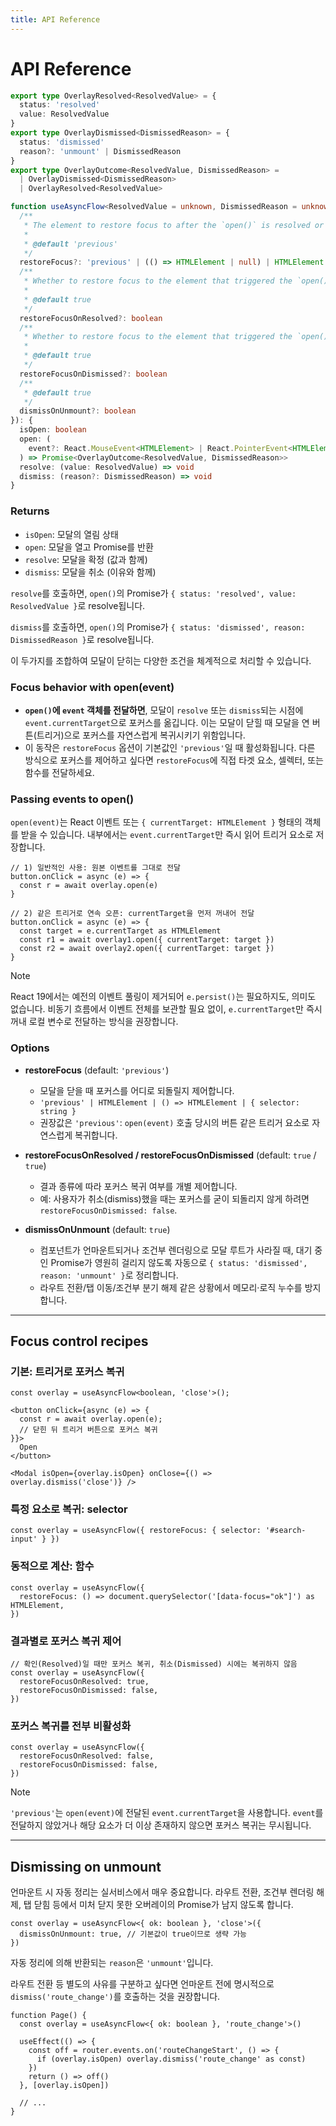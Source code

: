 ```yaml
---
title: API Reference
---
```


# API Reference

```ts
export type OverlayResolved<ResolvedValue> = {
  status: 'resolved'
  value: ResolvedValue
}
export type OverlayDismissed<DismissedReason> = {
  status: 'dismissed'
  reason?: 'unmount' | DismissedReason
}
export type OverlayOutcome<ResolvedValue, DismissedReason> =
  | OverlayDismissed<DismissedReason>
  | OverlayResolved<ResolvedValue>

function useAsyncFlow<ResolvedValue = unknown, DismissedReason = unknown>(options?: {
  /**
   * The element to restore focus to after the `open()` is resolved or dismissed.
   *
   * @default 'previous'
   */
  restoreFocus?: 'previous' | (() => HTMLElement | null) | HTMLElement | { selector: string }
  /**
   * Whether to restore focus to the element that triggered the `open()` when the `open()` is resolved by `resolve()`.
   *
   * @default true
   */
  restoreFocusOnResolved?: boolean
  /**
   * Whether to restore focus to the element that triggered the `open()` when the `open()` is dismissed by `dismiss()`.
   *
   * @default true
   */
  restoreFocusOnDismissed?: boolean
  /**
   * @default true
   */
  dismissOnUnmount?: boolean
}): {
  isOpen: boolean
  open: (
    event?: React.MouseEvent<HTMLElement> | React.PointerEvent<HTMLElement>
  ) => Promise<OverlayOutcome<ResolvedValue, DismissedReason>>
  resolve: (value: ResolvedValue) => void
  dismiss: (reason?: DismissedReason) => void
}
```

### Returns

- `isOpen`: 모달의 열림 상태
- `open`: 모달을 열고 Promise를 반환
- `resolve`: 모달을 확정 (값과 함께)
- `dismiss`: 모달을 취소 (이유와 함께)

`resolve`를 호출하면, `open()`의 Promise가 `{ status: 'resolved', value: ResolvedValue }`로 resolve됩니다.

`dismiss`를 호출하면, `open()`의 Promise가 `{ status: 'dismissed', reason: DismissedReason }`로 resolve됩니다.

이 두가지를 조합하여 모달이 닫히는 다양한 조건을 체계적으로 처리할 수 있습니다.

### Focus behavior with open(event)

- **`open()`에 `event` 객체를 전달하면**, 모달이 `resolve` 또는 `dismiss`되는 시점에 `event.currentTarget`으로 포커스를 옮깁니다. 이는 모달이 닫힐 때 모달을 연 버튼(트리거)으로 포커스를 자연스럽게 복귀시키기 위함입니다.
- 이 동작은 `restoreFocus` 옵션이 기본값인 `'previous'`일 때 활성화됩니다. 다른 방식으로 포커스를 제어하고 싶다면 `restoreFocus`에 직접 타겟 요소, 셀렉터, 또는 함수를 전달하세요.

### Passing events to open()

`open(event)`는 React 이벤트 또는 `{ currentTarget: HTMLElement }` 형태의 객체를 받을 수 있습니다. 내부에서는 `event.currentTarget`만 즉시 읽어 트리거 요소로 저장합니다.

```tsx
// 1) 일반적인 사용: 원본 이벤트를 그대로 전달
button.onClick = async (e) => {
  const r = await overlay.open(e)
}

// 2) 같은 트리거로 연속 오픈: currentTarget을 먼저 꺼내어 전달
button.onClick = async (e) => {
  const target = e.currentTarget as HTMLElement
  const r1 = await overlay1.open({ currentTarget: target })
  const r2 = await overlay2.open({ currentTarget: target })
}
```

> [!NOTE]
>
> React 19에서는 예전의 이벤트 풀링이 제거되어 `e.persist()`는 필요하지도, 의미도 없습니다. 비동기 흐름에서 이벤트 전체를 보관할 필요 없이, `e.currentTarget`만 즉시 꺼내 로컬 변수로 전달하는 방식을 권장합니다.

### Options

- **restoreFocus** (default: `'previous'`)
  - 모달을 닫을 때 포커스를 어디로 되돌릴지 제어합니다.
  - `'previous' | HTMLElement | () => HTMLElement | { selector: string }`
  - 권장값은 `'previous'`: `open(event)` 호출 당시의 버튼 같은 트리거 요소로 자연스럽게 복귀합니다.

- **restoreFocusOnResolved / restoreFocusOnDismissed** (default: `true` / `true`)
  - 결과 종류에 따라 포커스 복귀 여부를 개별 제어합니다.
  - 예: 사용자가 취소(dismiss)했을 때는 포커스를 굳이 되돌리지 않게 하려면 `restoreFocusOnDismissed: false`.

- **dismissOnUnmount** (default: `true`)
  - 컴포넌트가 언마운트되거나 조건부 렌더링으로 모달 루트가 사라질 때, 대기 중인 Promise가 영원히 걸리지 않도록 자동으로 `{ status: 'dismissed', reason: 'unmount' }`로 정리합니다.
  - 라우트 전환/탭 이동/조건부 분기 해제 같은 상황에서 메모리·로직 누수를 방지합니다.

---

## Focus control recipes

### 기본: 트리거로 포커스 복귀

```tsx
const overlay = useAsyncFlow<boolean, 'close'>();

<button onClick={async (e) => {
  const r = await overlay.open(e);
  // 닫힌 뒤 트리거 버튼으로 포커스 복귀
}}>
  Open
</button>

<Modal isOpen={overlay.isOpen} onClose={() => overlay.dismiss('close')} />
```

### 특정 요소로 복귀: selector

```tsx
const overlay = useAsyncFlow({ restoreFocus: { selector: '#search-input' } })
```

### 동적으로 계산: 함수

```tsx
const overlay = useAsyncFlow({
  restoreFocus: () => document.querySelector('[data-focus="ok"]') as HTMLElement,
})
```

### 결과별로 포커스 복귀 제어

```tsx
// 확인(Resolved)일 때만 포커스 복귀, 취소(Dismissed) 시에는 복귀하지 않음
const overlay = useAsyncFlow({
  restoreFocusOnResolved: true,
  restoreFocusOnDismissed: false,
})
```

### 포커스 복귀를 전부 비활성화

```tsx
const overlay = useAsyncFlow({
  restoreFocusOnResolved: false,
  restoreFocusOnDismissed: false,
})
```

> [!NOTE]
>
> `'previous'`는 `open(event)`에 전달된 `event.currentTarget`을 사용합니다. `event`를 전달하지 않았거나 해당 요소가 더 이상 존재하지 않으면 포커스 복귀는 무시됩니다.

---

## Dismissing on unmount

언마운트 시 자동 정리는 실서비스에서 매우 중요합니다. 라우트 전환, 조건부 렌더링 해제, 탭 닫힘 등에서 미처 닫지 못한 오버레이의 Promise가 남지 않도록 합니다.

```tsx
const overlay = useAsyncFlow<{ ok: boolean }, 'close'>({
  dismissOnUnmount: true, // 기본값이 true이므로 생략 가능
})
```

자동 정리에 의해 반환되는 `reason`은 `'unmount'`입니다.

라우트 전환 등 별도의 사유를 구분하고 싶다면 언마운트 전에 명시적으로 `dismiss('route_change')`를 호출하는 것을 권장합니다.

```tsx
function Page() {
  const overlay = useAsyncFlow<{ ok: boolean }, 'route_change'>()

  useEffect(() => {
    const off = router.events.on('routeChangeStart', () => {
      if (overlay.isOpen) overlay.dismiss('route_change' as const)
    })
    return () => off()
  }, [overlay.isOpen])

  // ...
}
```
